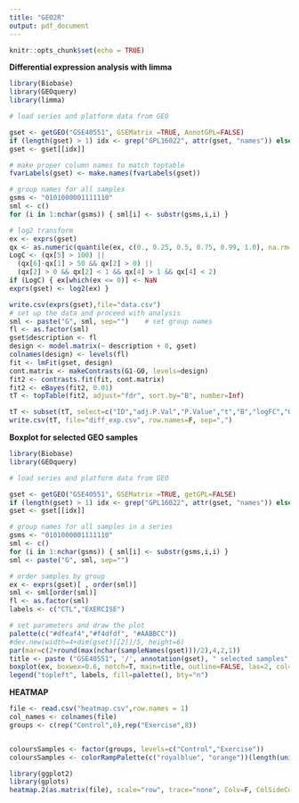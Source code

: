 ```yaml
---
title: "GEO2R"
output: pdf_document
---
```


```r
knitr::opts_chunk$set(echo = TRUE)
```


__Differential expression analysis with limma__
```r
library(Biobase)
library(GEOquery)
library(limma)

# load series and platform data from GEO

gset <- getGEO("GSE40551", GSEMatrix =TRUE, AnnotGPL=FALSE)
if (length(gset) > 1) idx <- grep("GPL16022", attr(gset, "names")) else idx <- 1
gset <- gset[[idx]]

# make proper column names to match toptable 
fvarLabels(gset) <- make.names(fvarLabels(gset))

# group names for all samples
gsms <- "0101000001111110"
sml <- c()
for (i in 1:nchar(gsms)) { sml[i] <- substr(gsms,i,i) }

# log2 transform
ex <- exprs(gset)
qx <- as.numeric(quantile(ex, c(0., 0.25, 0.5, 0.75, 0.99, 1.0), na.rm=T))
LogC <- (qx[5] > 100) ||
  (qx[6]-qx[1] > 50 && qx[2] > 0) ||
  (qx[2] > 0 && qx[2] < 1 && qx[4] > 1 && qx[4] < 2)
if (LogC) { ex[which(ex <= 0)] <- NaN
exprs(gset) <- log2(ex) }

write.csv(exprs(gset),file="data.csv")
# set up the data and proceed with analysis
sml <- paste("G", sml, sep="")    # set group names
fl <- as.factor(sml)
gset$description <- fl
design <- model.matrix(~ description + 0, gset)
colnames(design) <- levels(fl)
fit <- lmFit(gset, design)
cont.matrix <- makeContrasts(G1-G0, levels=design)
fit2 <- contrasts.fit(fit, cont.matrix)
fit2 <- eBayes(fit2, 0.01)
tT <- topTable(fit2, adjust="fdr", sort.by="B", number=Inf)

tT <- subset(tT, select=c("ID","adj.P.Val","P.Value","t","B","logFC","ORF","GB_ACC","SPOT_ID"))
write.csv(tT, file="diff_exp.csv", row.names=F, sep=",")
```


__Boxplot for selected GEO samples__


```r
library(Biobase)
library(GEOquery)

# load series and platform data from GEO

gset <- getGEO("GSE40551", GSEMatrix =TRUE, getGPL=FALSE)
if (length(gset) > 1) idx <- grep("GPL16022", attr(gset, "names")) else idx <- 1
gset <- gset[[idx]]

# group names for all samples in a series
gsms <- "0101000001111110"
sml <- c()
for (i in 1:nchar(gsms)) { sml[i] <- substr(gsms,i,i) }
sml <- paste("G", sml, sep="")  

# order samples by group
ex <- exprs(gset)[ , order(sml)]
sml <- sml[order(sml)]
fl <- as.factor(sml)
labels <- c("CTL","EXERCISE")

# set parameters and draw the plot
palette(c("#dfeaf4","#f4dfdf", "#AABBCC"))
#dev.new(width=4+dim(gset)[[2]]/5, height=6)
par(mar=c(2+round(max(nchar(sampleNames(gset)))/2),4,2,1))
title <- paste ("GSE40551", '/', annotation(gset), " selected samples", sep ='')
boxplot(ex, boxwex=0.6, notch=T, main=title, outline=FALSE, las=2, col=fl)
legend("topleft", labels, fill=palette(), bty="n")
```





__HEATMAP__

```r
file <- read.csv("heatmap.csv",row.names = 1)   
col_names <- colnames(file)
groups <- c(rep("Control",8),rep("Exercise",8))


coloursSamples <- factor(groups, levels=c("Control","Exercise"))
coloursSamples <- colorRampPalette(c("royalblue", "orange"))(length(unique(coloursSamples)))[factor(coloursSamples)]

library(ggplot2)
library(gplots)
heatmap.2(as.matrix(file), scale="row", trace="none", Colv=F, ColSideColors=coloursSamples,dendrogram="row",breaks=seq(-1, 1,0.01), col=greenred(200),    margin=c(7,12),cexRow=0.5,key=FALSE,labCol = col_names)
```